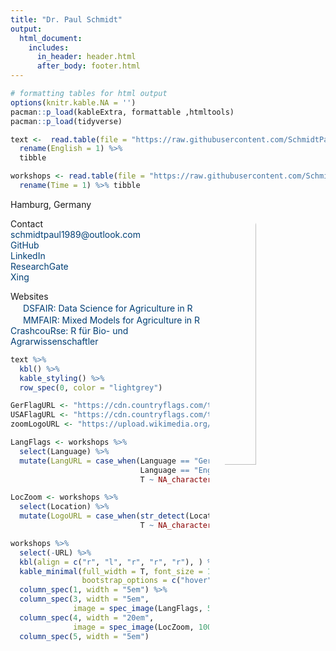 ```yaml
---
title: "Dr. Paul Schmidt"
output: 
  html_document:
    includes:
      in_header: header.html
      after_body: footer.html
---
```


```r
# formatting tables for html output
options(knitr.kable.NA = '')
pacman::p_load(kableExtra, formattable ,htmltools)
pacman::p_load(tidyverse)
```

```r
text <-  read.table(file = "https://raw.githubusercontent.com/SchmidtPaul/CV/master/contactinfo/infotext.csv", sep = ";", header = T, encoding = "UTF-8") %>%
  rename(English = 1) %>% 
  tibble

workshops <- read.table(file = "https://raw.githubusercontent.com/SchmidtPaul/CV/master/contactinfo/workshophistory.csv", sep = ";", header = T, encoding = "UTF-8") %>%
  rename(Time = 1) %>% tibble
```

<!-- hyperlink style -->
<style>
a:link {
  color: #003f75ff;
  background-color: transparent;
  text-decoration: none;
}

a:visited {
  color: #003f75ff;
  background-color: transparent;
  text-decoration: none;
}

a:hover {
  color: #003f75ff;
  background-color: transparent;
  text-decoration: underline;
}

a:active {
  color: #003f75ff;
  background-color: transparent;
  text-decoration: underline;
}
</style> 

<!-- Image -->
<img src="https://avatars3.githubusercontent.com/u/31928213?s=400&u=d5ca44cc7f39c7f4e2e79b4cffeeb3d0d0a321fb&v=4" style="width:33%; border-radius: 50%; margin-left: 20px" align="right" alt="Avatar">

<!-- Contact symbols -->
<style>
p.small {line-height: 1;}
</style>

<p class="small">
<i class="fa fa-home" style="color: #003f75ff;">
</i> Hamburg, Germany </br>

Contact </br>
<a href="mailto:schmidtpaul1989@outlook.com">
<i class="fa fa-envelope" style="color: #003f75ff;">
</i> schmidtpaul1989@outlook.com </a> </br>
<a href="https://github.com/SchmidtPaul/">
<i class="fa fa-github" style="color: #003f75ff;">
</i> GitHub </a> </br>
<a href="https://www.linkedin.com/in/schmidtpaul1989/">
<i class="fa fa-linkedin" style="color: #003f75ff;">
</i> LinkedIn </a> </br>
<a href="https://www.researchgate.net/profile/Paul_Schmidt17">
<i class="fa fa-pencil" style="color: #003f75ff;">
</i> ResearchGate </a> </br>
<a href="https://www.xing.com/profile/Paul_Schmidt393/cv">
<i class="fa fa-xing" style="color: #003f75ff;">
</i> Xing </a> 

Websites </br>
<a href="https://schmidtpaul.github.io/DSFAIR/">
<img src="https://raw.githubusercontent.com/SchmidtPaul/DSFAIR/master/img/logo/favicon-32x32.png" width=16 height=16/>
</i> DSFAIR: Data Science for Agriculture in R </a> </br>
<a href="https://schmidtpaul.github.io/MMFAIR/">
<img src="https://raw.githubusercontent.com/SchmidtPaul/MMFAIR/master/img/logo/favicon-32x32.png" width=16 height=16/>
</i> MMFAIR: Mixed Models for Agriculture in R </a> </br>
<a href="https://schmidtpaul.github.io/crashcouRse/">
<i class="fa fa-window-maximize" style="color: #003f75ff;">
</i> CrashcouRse: R für Bio- und Agrarwissenschaftler </a> </br>

</p>

```r
text %>% 
  kbl() %>%
  kable_styling() %>% 
  row_spec(0, color = "lightgrey")
```

```r
GerFlagURL <- "https://cdn.countryflags.com/thumbs/germany/flag-round-250.png"
USAFlagURL <- "https://cdn.countryflags.com/thumbs/united-states-of-america/flag-round-250.png"
zoomLogoURL <- "https://upload.wikimedia.org/wikipedia/commons/thumb/7/7b/Zoom_Communications_Logo.svg/1200px-Zoom_Communications_Logo.svg.png"

LangFlags <- workshops %>% 
  select(Language) %>% 
  mutate(LangURL = case_when(Language == "Ger" ~ GerFlagURL,
                             Language == "Eng" ~ USAFlagURL,
                             T ~ NA_character_)) %>% pull(LangURL)

LocZoom <- workshops %>% 
  select(Location) %>% 
  mutate(LogoURL = case_when(str_detect(Location, "via") == T ~ zoomLogoURL,
                             T ~ NA_character_)) %>% pull(LogoURL)

workshops %>% 
  select(-URL) %>% 
  kbl(align = c("r", "l", "r", "r", "r"), ) %>%
  kable_minimal(full_width = T, font_size = 10, 
                bootstrap_options = c("hover", "condensed")) %>% 
  column_spec(1, width = "5em") %>% 
  column_spec(3, width = "5em",
              image = spec_image(LangFlags, 50, 50)) %>% 
  column_spec(4, width = "20em",
              image = spec_image(LocZoom, 100, 20)) %>% 
  column_spec(5, width = "5em")
```
